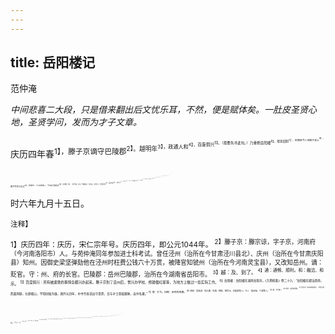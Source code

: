```yaml
---
---
---
```

title: 岳阳楼记
---



范仲淹

*中间悲喜二大段，只是借来翻出后文忧乐耳，不然，便是赋体矣。一肚皮圣贤心地，圣贤学问，发而为才子文章。*

庆历四年春<sup>1】，滕子京谪守巴陵郡<sup>2】。越明年<sup>3】，政通人和<sup>4】，百废俱兴<sup>5】。（最要先书此句。）乃重修岳阳楼<sup>6】，增其旧制<sup>7】，刻唐贤今人诗赋于其上<sup>8】，属予作文以记之<sup>9】。（叙事毕。下斗然放笔。）
予观夫巴陵胜状<sup>10】，在洞庭一湖：（好手段，先以一笔提起。）衔远山，吞长江，浩浩汤汤<sup>11】，横无际涯<sup>12】；朝晖夕阴<sup>13】，气象万千<sup>14】。（毕写。）此则岳阳楼之大观也<sup>15】，前人之述备矣<sup>16】。（次以一笔结住。）然则北通巫峡<sup>17】，南极潇湘<sup>18】。迁客骚人<sup>19】，多会于此。览物之情，得无异乎<sup>20】？（不知是过接，是排荡，文态酣恣之甚。）
若夫霪雨霏霏<sup>4】，连月不开<sup>2】，阴风怒号<sup>6】，浊浪排空<sup>20】，日星隐曜<sup>2】，山岳潜形®，商旅不行，樯倾楫摧，薄暮冥冥<sup>20】，虎啸猿啼。登斯楼也，则有去国怀乡<sup>2】，忧谗畏讥<sup>3】，满目萧然，感极而悲者矣。（一段，写众人悲。）
至若春和景明<sup>3】，波澜不惊<sup>3】，上下天光，一碧万顷<sup>14】，沙鸥翔集<sup>3】，锦鳞游泳<sup>5】，岸芷汀兰<sup>8】，郁郁青青。而或长烟一空<sup>18】，皓月千里，浮光跃金<sup>3】，静影沉璧<sup>8】，渔歌互答，此乐何极<sup>11】！登斯楼也，则有心旷神恰，宠辱皆忘，把酒临风，其喜洋洋者矣。（一段，写众人喜。）
嗟夫！予尝求古仁人之心<sup>4】，或异二者之为<sup>5】，何哉？（上二段，写众人悲喜，只是生起古仁人此一段正论。）不以物喜，不以己悲<sup>16】。居庙堂之高<sup>17】，则忧其民；（忧。岂复《岳阳楼记》耶？）处江湖之远<sup>18】，则忧其君。（忧）是进亦忧，退亦忧<sup>4】。然则何时而乐耶？（从悲喜引出忧乐，
见登楼之人品心地，相去无算如此。）其必曰：“先天下之忧而忧，后天下之乐而乐”欤<sup>5】？噫！微斯人，吾谁与归5！（独立楼头，举目慨然。）

时六年九月十五日。

<sup>注释】

<sup>1】庆历四年：庆历，宋仁宗年号。庆历四年，即公元1044年。
<sup>2】滕子京：滕宗谅，字子京，河南府（今河南洛阳市）人。与苑仲淹同年参加进士科考试。曾任泾州（治所在今甘肃泾川县北）、庆州（治所在今甘肃庆阳县）知州。因御史梁坚弹劾他在泾州时枉费公钱六十万贯，被降官知虢州（治所在今河南灵宝县），又改知岳州。谪：贬官。守：州、府的长官。巴陵郡：岳州巴陵郡，治所在今湖南省岳阳市。
<sup>3】越：及、到了。
<sup>4】通：通畅、顺利。和：融洽、和乐。
<sup>5】百度俱兴：所有被废弛的事情全都兴办起来。滕子京到了岳州后，曾兴办学校、修建偃虹堤等，为地方上做过一些实际工作。
<sup>6】岳阳楼：岳阳楼在湖南岳阳市。《方舆揽胜》卷二十九：“岳阳楼在郡治西南，西面洞庭，左顾君山，不知创始为谁。唐开元四年，中书令张说出守是邦，日与才士登临赋咏，自尔名著。”
<sup>7】增：扩大。旧制：旧时的规模。
<sup>8】唐贤：指张说、张九静、杜甫、韩愈、柳宗元、白居易等人。今人：指吕端、丁谓等人。
<sup>9】属：同“嘱”。
<sup>10】胜状：美好的景致。
<sup>11】浩浩汤汤（shāngshāng伤伤）：水势浩大的样子。
<sup>12】横：广阔。
<sup>13】晖：日光。
<sup>14】气象：景象。万千：指变化很大。
<sup>15】大观：雄伟、壮丽的景观。
<sup>16】前人之述：指“唐贤今人”在他们的诗赋中所作的记述、赞美。备：详尽。
<sup>17】巫峡：长江三峡之一，在四川省巫山县。为通往四川的必经水道。
<sup>18】8极：直到。潇：潇水，湘江上游的支流。湘：湘江，它源出于广西灵川县境，流经湖南中部，向北注入洞庭湖。
<sup>19】迁客骚人：迁客，被贬职调往边远地区的官员。骚人，诗人。因战国时楚国大诗人屈原曾作《离骚》，后世因以“骚人”为诗人之代称。
<sup>20】得无异乎：能不因所见景物的不同面不同吗？
<sup>21】霆雨：连绵的雨。霏霏：细雨飘落的样子。
<sup>22】连月：数月。不开：不见太阳。
<sup>23】阴风：寒风。
<sup>24】排空：跃向空中。
<sup>25】隐曜：隐，隐蔽。曜，光辉。
<sup>26】潜形：潜，潜藏。形，形体。
<sup>27】樯（qióng墙）倾楫（jí急）摧：樯，桅杆。倾，傾倒。楫，划船的桨。摧，折断。
<sup>28】薄暮：傍晚。
<sup>29】去国：离开京城。
<sup>30】忧谗：担心别人以谗言毁谤自己。畏讥：惧怕别人讥讽自己。
<sup>31】<sup>萧然：萧条冷落的样子。
<sup>32】景：日光。
<sup>33】波澜不惊：意谓风平浪静。惊，动。
<sup>34】上下天光：上面的晴空和它在水中的倒影相接。一碧万顷：一碧，一片碧青。万顷，形容湖面的广阔。
<sup>35】翔集：翔，飞翔。集，聚集降落。
<sup>36】锦鳞：美丽的鱼儿。
<sup>37】芷（zhǐ纸）：一种香草。汀：水中小洲。
<sup>38】长烟一空：（天空中）大片的烟雾全都消散了。
<sup>39】浮光：浮动着的月光。跃金：金波跳荡。此句写有风时的月夜景象。
<sup>40】静影：静穆的月影。沉璧：沉于水底的白璧。此句写无风时的月夜景象。
<sup>41】何极：哪有穷尽。
<sup>42】心旷：心胸开阔。神怡：精神愉快。
<sup>43】把：墙。
<sup>44】仁人：品德高尚的人。
<sup>45】二者：指上述感物而悲者和遇物而喜者。
<sup>46】“不以物喜”二句：不因个人得到什么面高兴，不因个人失去什么而悲哀。
<sup>47】庙堂：指朝廷。
<sup>48】处江湖之远：指隐居江边湖畔，不做官。
<sup>49】进：入朝为官。退：隐居不仕。
<sup>50】天下：指天下的人。
<sup>51】微：没有。斯人：这样的人，指古代那些品德高尚的人。吾谁与归：我向谁学习、同谁交往呢？归，归附、崇仰。
<sup>52】时六年九月十五日：时间在庆历六年九月十五日。指作本文的时间。庆历六年，为公元1046年。此时范仲淹遭贬斥，在邓州（治所在今河南邓县）任知州。